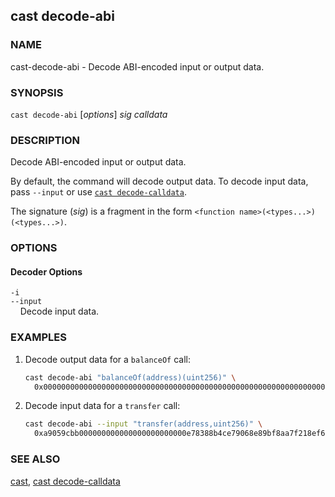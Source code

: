 
## cast decode-abi

### NAME

cast-decode-abi - Decode ABI-encoded input or output data.

### SYNOPSIS

`cast decode-abi` [*options*] _sig_ _calldata_

### DESCRIPTION

Decode ABI-encoded input or output data.

By default, the command will decode output data. To decode input data, pass `--input` or use [`cast decode-calldata`](/cast/reference/cast-decode-calldata.mdx).

The signature (_sig_) is a fragment in the form `<function name>(<types...>)(<types...>)`.

### OPTIONS

#### Decoder Options

`-i`  
`--input`  
&nbsp;&nbsp;&nbsp;&nbsp;Decode input data.

<CommonOptions />

### EXAMPLES

1. Decode output data for a `balanceOf` call:

   ```sh
   cast decode-abi "balanceOf(address)(uint256)" \
     0x000000000000000000000000000000000000000000000000000000000000000a
   ```

2. Decode input data for a `transfer` call:
   ```sh
   cast decode-abi --input "transfer(address,uint256)" \
     0xa9059cbb000000000000000000000000e78388b4ce79068e89bf8aa7f218ef6b9ab0e9d0000000000000000000000000000000000000000000000000008a8e4b1a3d8000
   ```

### SEE ALSO

[cast](/cast/reference/overview), [cast decode-calldata](/cast/reference/cast-decode-calldata.mdx)
